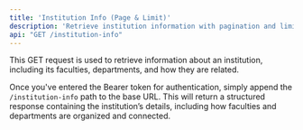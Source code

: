 ```yaml
---
title: 'Institution Info (Page & Limit)'
description: 'Retrieve institution information with pagination and limit.'
api: "GET /institution-info"
---
```


This GET request is used to retrieve information about an institution, including its faculties, departments, and how they are related.

Once you've entered the Bearer token for authentication, simply append the `/institution-info` path to the base URL. This will return a structured response containing the institution’s details, including how faculties and departments are organized and connected.